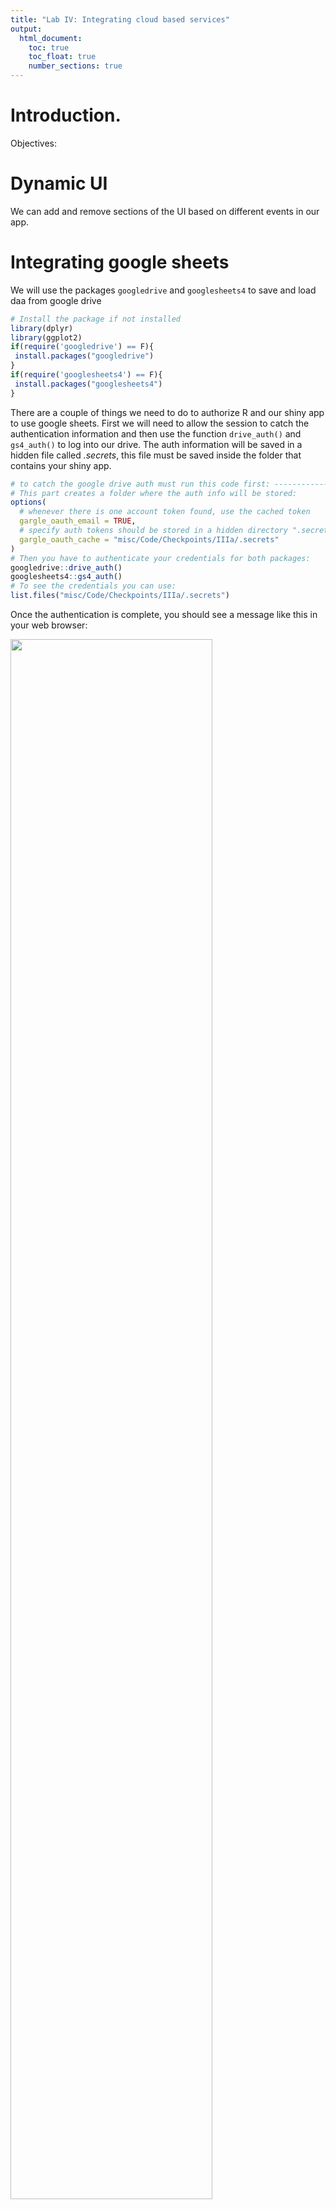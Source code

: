 ```yaml
---
title: "Lab IV: Integrating cloud based services"
output:
  html_document:
    toc: true
    toc_float: true
    number_sections: true
---
```


# Introduction.

Objectives:  

# Dynamic UI
We can add and remove sections of the UI based on different events in our app. 

# Integrating google sheets

We will use the packages `googledrive` and `googlesheets4` to save and load daa from google drive

```r
# Install the package if not installed
library(dplyr)
library(ggplot2)
if(require('googledrive') == F){
 install.packages("googledrive") 
}
if(require('googlesheets4') == F){
 install.packages("googlesheets4") 
}
```
  
There are a couple of things we need to do to authorize R and our shiny app to use google sheets. First we will need to allow the session to catch the authentication information and then use the function `drive_auth()` and `gs4_auth()` to log into our drive. The auth information will be saved in a hidden file called *.secrets*, this file must be saved inside the folder that contains your shiny app.
  
```r
# to catch the google drive auth must run this code first: ----------------
# This part creates a folder where the auth info will be stored:
options(
  # whenever there is one account token found, use the cached token
  gargle_oauth_email = TRUE,
  # specify auth tokens should be stored in a hidden directory ".secrets"
  gargle_oauth_cache = "misc/Code/Checkpoints/IIIa/.secrets"
)
# Then you have to authenticate your credentials for both packages:
googledrive::drive_auth() 
googlesheets4::gs4_auth()
# To see the credentials you can use:
list.files("misc/Code/Checkpoints/IIIa/.secrets")
```

Once the authentication is complete, you should see a message like this in your web browser:

<img src="img/IV_AuthComplete.png" style="width:80%" align="center">

## Reading files from your Drive

To read files from the drive, you will need the id of the file you want to access. We can search for files in the drive with the function `drive_find()`, but depending how many files you have, this could take several minutes. If you are trying to access files from a shared drive, you can use the argument `shared_drive` and specify the name.  

```r
drive_find(pattern = 'GeoLocations', shared_drive = 'ShinyWorkshop')$id
```

You can also find the id in the link of the file. For example, for the file we want to access (https://docs.google.com/spreadsheets/d/1ct-_meVE9GsIgTNpQa9n3SJKwXBApKAqdZ539xvSqdY), the id would be the last series of numbers: *1ct-_meVE9GsIgTNpQa9n3SJKwXBApKAqdZ539xvSqdY*
  
To access the file we use the function `read_sheet()` and as argument we specify the id we want to read:
  
```r
# define the id for the file:
Geolocations <- '1ct-_meVE9GsIgTNpQa9n3SJKwXBApKAqdZ539xvSqdY'
# Load data
dGL <- read_sheet(ss = Geolocations)

dGL
```


# Authorizing

# Other services


# Point data

1. add input$MAPID_click reactive object
2. add rendered object
3. add Output
4. Add the point







